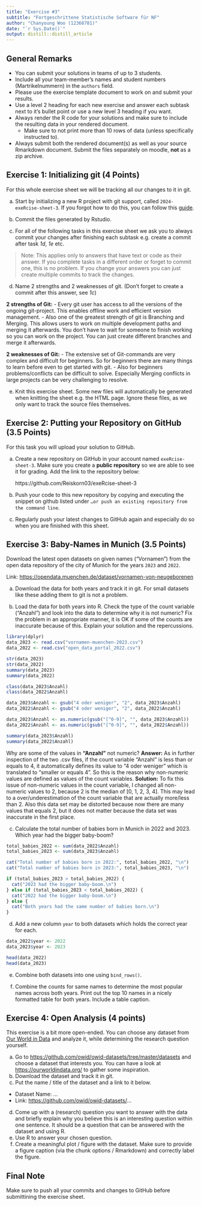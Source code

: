 ```yaml
---
title: "Exercise #3"
subtitle: "Fortgeschrittene Statistische Software für NF"
author: "Chanyoung Woo (12368781)"
date: "`r Sys.Date()`"
output: distill::distill_article
---
```


## General Remarks

-   You can submit your solutions in teams of up to 3 students.
-   Include all your team-member's names and student numbers
    (Martrikelnummern) in the `authors` field.
-   Please use the exercise template document to work on and submit your
    results.
-   Use a level 2 heading for each new exercise and answer each subtask
    next to it's bullet point or use a new level 3 heading if you want.
-   Always render the R code for your solutions and make sure to include
    the resulting data in your rendered document.
    -   Make sure to not print more than 10 rows of data (unless
        specifically instructed to).
-   Always submit both the rendered document(s) as well as your source
    Rmarkdown document. Submit the files separately on moodle, **not**
    as a zip archive.

## Exercise 1: Initializing git (4 Points)

For this whole exercise sheet we will be tracking all our changes to it
in git.

a)  Start by initializing a new R project with git support, called
    `2024-exeRcise-sheet-3`. If you forgot how to do this, you can
    follow this
    [guide](https://malikaihle.github.io/Introduction-RStudio-Git-GitHub/rstudio_project.html).

b)  Commit the files generated by Rstudio.

c)  For all of the following tasks in this exercise sheet we ask you to
    always commit your changes after finishing each subtask e.g. create
    a commit after task *1d*, *1e* etc.

> Note: This applies only to answers that have text or code as their
> answer. If you complete tasks in a different order or forget to commit
> one, this is no problem. If you change your answers you can just
> create multiple commits to track the changes.

d)  Name 2 strengths and 2 weaknesses of git. (Don't forget to create a
    commit after this answer, see *1c*)
    
**2 strengths of Git:**
- Every git user has access to all the versions of the ongoing git-project. This enables offline work and efficient version management.
- Also one of the greatest strength of git is Branching and Merging. This allows users to work on multiple development paths and merging it afterwards. You don't have to wait for someone to finish working so you can work on the project. You can just create different branches and merge it afterwards.

**2 weaknesses of Git:**
- The extensive set of Git-commands are very complex and difficult for beginners. So for beginners there are many things to learn before even to get started with git.
- Also for beginners problems/conflicts can be difficult to solve. Especially Merging conflicts in large projects can be very challenging to resolve.

e)  Knit this exercise sheet. Some new files will automatically be
    generated when knitting the sheet e.g. the HTML page. Ignore these
    files, as we only want to track the source files themselves.

## Exercise 2: Putting your Repository on GitHub (3.5 Points)

For this task you will upload your solution to GitHub.

a)  Create a new repository on GitHub in your account named
    `exeRcise-sheet-3`. Make sure you create a **public repository** so
    we are able to see it for grading. Add the link to the repository
    below:
    
    https://github.com/Reiskorn03/exeRcise-sheet-3
    
b)  Push your code to this new repository by copying and executing the
    snippet on github listed under
    `…or push an existing repository from the command line`.
c)  Regularly push your latest changes to GitHub again and especially do
    so when you are finished with this sheet.

## Exercise 3: Baby-Names in Munich (3.5 Points)

Download the latest open datasets on given names ("Vornamen") from the
open data repository of the city of Munich for the years `2023` and
`2022`.

Link: <https://opendata.muenchen.de/dataset/vornamen-von-neugeborenen>

a)  Download the data for both years and track it in git. For small
    datasets like these adding them to git is not a problem.

b)  Load the data for both years into R. Check the type of the count
    variable ("Anzahl") and look into the data to determine why it is
    not numeric? Fix the problem in an appropriate manner, it is OK if
    some of the counts are inaccurate because of this. Explain your
    solution and the repercussions.
    
```r
library(dplyr)
data_2023 <- read.csv("vornamen-muenchen-2023.csv")
data_2022 <- read.csv("open_data_portal_2022.csv")

str(data_2023)
str(data_2022)
summary(data_2023)
summary(data_2022)

class(data_2023$Anzahl)
class(data_2022$Anzahl)

data_2023$Anzahl <- gsub("4 oder weniger", "2", data_2023$Anzahl)
data_2022$Anzahl <- gsub("4 oder weniger", "2", data_2022$Anzahl)

data_2023$Anzahl <- as.numeric(gsub("[^0-9]", "", data_2023$Anzahl))
data_2022$Anzahl <- as.numeric(gsub("[^0-9]", "", data_2022$Anzahl))

summary(data_2023$Anzahl)
summary(data_2022$Anzahl)
```

Why are some of the values in **"Anzahl"** not numeric? 
**Answer:** As in further inspection of the two .csv files, if the count variable "Anzahl" is less than or equals to 4, it automatically defines its value to "4 oder weniger" which is translated to "smaller or equals 4". So this is the reason why non-numeric values are defined as values of the count variables. 
**Solution:** To fix this issue of non-numeric values in the count variable, I changed all non-numeric values to 2, because 2 is the median of [0, 1, 2, 3, 4]. This may lead to a over/underestimation of the count variable that are actually more/less than 2. Also this data set may be distorted because now there are many values that equals 2, but it does not matter because the data set was inaccurate in the first place. 

c)  Calculate the total number of babies born in Munich in 2022
    and 2023. Which year had the bigger baby-boom?
    
```r
total_babies_2022 <- sum(data_2022$Anzahl)
total_babies_2023 <- sum(data_2023$Anzahl)

cat("Total number of babies born in 2022:", total_babies_2022, "\n")
cat("Total number of babies born in 2023:", total_babies_2023, "\n")

if (total_babies_2023 > total_babies_2022) {
  cat("2023 had the bigger baby-boom.\n")
} else if (total_babies_2023 < total_babies_2022) {
  cat("2022 had the bigger baby-boom.\n")
} else {
  cat("Both years had the same number of babies born.\n")
}
```

d)  Add a new column `year` to both datasets which holds the correct
    year for each.

```r
data_2022$year <- 2022
data_2023$year <- 2023

head(data_2022)
head(data_2023)
```

e)  Combine both datasets into one using `bind_rows()`.

f)  Combine the counts for same names to determine the most popular
    names across both years. Print out the top 10 names in a nicely
    formatted table for both years. Include a table caption.

## Exercise 4: Open Analysis (4 points)

This exercise is a bit more open-ended. You can choose any dataset from
[Our World in Data](https://ourworldindata.org/) and analyze it, while
determining the research question yourself.

a)  Go to <https://github.com/owid/owid-datasets/tree/master/datasets>
    and choose a dataset that interests you. You can have a look at
    <https://ourworldindata.org/> to gather some inspiration.
b)  Download the dataset and track it in git.
c)  Put the name / title of the dataset and a link to it below.

-   Dataset Name: ...
-   Link: <https://github.com/owid/owid-datasets/>...

d)  Come up with a (research) question you want to answer with the data
    and briefly explain why you believe this is an interesting question
    within one sentence. It should be a question that can be answered
    with the dataset and using R.
e)  Use R to answer your chosen question.
f)  Create a meaningful plot / figure with the dataset. Make sure to
    provide a figure caption (via the chunk options / Rmarkdown) and
    correctly label the figure.

## Final Note

Make sure to push all your commits and changes to GitHub before
submittining the exercise sheet.


```r

```
